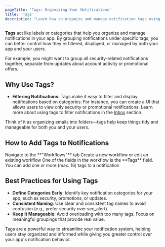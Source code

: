 ```yaml
---
pageTitle: 'Tags: Organizing Your Notifications'
title: 'Tags'
description: "Learn how to organize and manage notification tags using Novu's visual workflow editor for better user experience and notification management."
---
```


**Tags** act like labels or categories that help you organize and manage notifications in your app. By grouping notifications under specific tags, you can better control how they're filtered, displayed, or managed by both your app and your users.

For example, you might want to group all security-related notifications together, separate from updates about account activity or promotional offers.

## Why Use Tags?

- **Filtering Notifications**: Tags make it easy to filter and display notifications based on categories.
  For instance, you can create a UI that allows users to view only security or promotional notifications. Learn more about using tags to filter notifications in the [Inbox](/platform/inbox/react/multiple-tabs) section.

Think of it as organizing emails into folders—tags help keep things tidy and manageable for both you and your users.

## How to Add Tags to Notifications

<Steps>
  <Step title="Navigate to Workflows">Navigate to the **"Workflows"** tab</Step>
  <Step title="Create or Edit Workflow">Create a new workflow or edit an existing workflow</Step>
  <Step title="Add Tags">
    One of the fields in the workflow is the **Tags** field. You can add one or more (max. 16) tags
    to a notification
  </Step>
</Steps>

## Best Practices for Using Tags

- **Define Categories Early**: Identify key notification categories for your app, such as security, promotions, or updates.
- **Consistent Naming**: Use clear and consistent tag names to avoid confusion (e.g., prefer security over sec_alert).
- **Keep It Manageable**: Avoid overloading with too many tags. Focus on meaningful groupings that provide real value.

Tags are a powerful way to streamline your notification system, helping users stay organized and informed while giving you greater control over your app's notification behavior.

